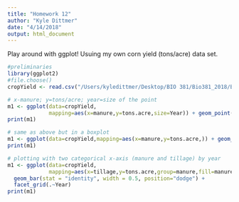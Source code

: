 ```yaml
---
title: "Homework 12"
author: "Kyle Dittmer"
date: "4/14/2018"
output: html_document
---
```


Play around with ggplot! Usuing my own corn yield (tons/acre) data set. 
```r

#preliminaries
library(ggplot2)
#file.choose()
cropYield <- read.csv("/Users/kyledittmer/Desktop/BIO 381/Bio381_2018/BIO381_data.csv")

# x-manure; y=tons/acre; year=size of the point
m1 <- ggplot(data=cropYield,
             mapping=aes(x=manure,y=tons.acre,size=Year)) + geom_point()
print(m1)

# same as above but in a boxplot 
m1 <- ggplot(data=cropYield,mapping=aes(x=manure,y=tons.acre,)) + geom_boxplot()
print(m1)

# plotting with two categorical x-axis (manure and tillage) by year
m1 <- ggplot(data=cropYield,
             mapping=aes(x=tillage,y=tons.acre,group=manure,fill=manure)) + 
  geom_bar(stat = "identity", width = 0.5, position="dodge") +
  facet_grid(.~Year)
print(m1)

```

